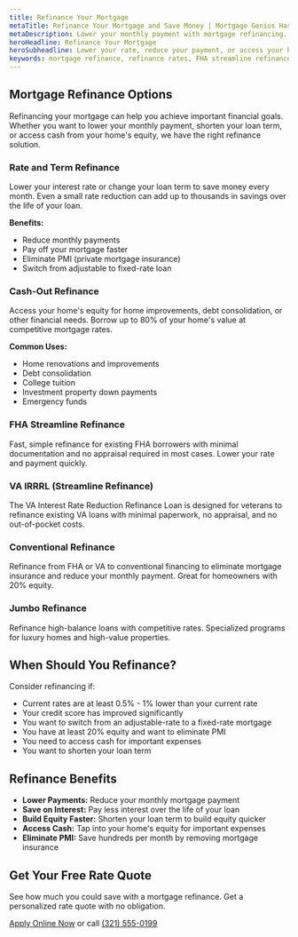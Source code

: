 ```yaml
---
title: Refinance Your Mortgage
metaTitle: Refinance Your Mortgage and Save Money | Mortgage Genius Has Low Rates
metaDescription: Lower your monthly payment with mortgage refinancing. Compare FHA streamline, VA IRRRL, conventional, and jumbo refinance options. Get your free rate quote today.
heroHeadline: Refinance Your Mortgage
heroSubheadline: Lower your rate, reduce your payment, or access your home's equity. Our refinance experts make the process fast and easy with competitive rates.
keywords: mortgage refinance, refinance rates, FHA streamline refinance, VA IRRRL, cash-out refinance, lower mortgage payment
---
```


## Mortgage Refinance Options

Refinancing your mortgage can help you achieve important financial goals. Whether you want to lower your monthly payment, shorten your loan term, or access cash from your home's equity, we have the right refinance solution.

### Rate and Term Refinance

Lower your interest rate or change your loan term to save money every month. Even a small rate reduction can add up to thousands in savings over the life of your loan.

**Benefits:**
- Reduce monthly payments
- Pay off your mortgage faster
- Eliminate PMI (private mortgage insurance)
- Switch from adjustable to fixed-rate loan

### Cash-Out Refinance

Access your home's equity for home improvements, debt consolidation, or other financial needs. Borrow up to 80% of your home's value at competitive mortgage rates.

**Common Uses:**
- Home renovations and improvements
- Debt consolidation
- College tuition
- Investment property down payments
- Emergency funds

### FHA Streamline Refinance

Fast, simple refinance for existing FHA borrowers with minimal documentation and no appraisal required in most cases. Lower your rate and payment quickly.

### VA IRRRL (Streamline Refinance)

The VA Interest Rate Reduction Refinance Loan is designed for veterans to refinance existing VA loans with minimal paperwork, no appraisal, and no out-of-pocket costs.

### Conventional Refinance

Refinance from FHA or VA to conventional financing to eliminate mortgage insurance and reduce your monthly payment. Great for homeowners with 20% equity.

### Jumbo Refinance

Refinance high-balance loans with competitive rates. Specialized programs for luxury homes and high-value properties.

## When Should You Refinance?

Consider refinancing if:

- Current rates are at least 0.5% - 1% lower than your current rate
- Your credit score has improved significantly
- You want to switch from an adjustable-rate to a fixed-rate mortgage
- You have at least 20% equity and want to eliminate PMI
- You need to access cash for important expenses
- You want to shorten your loan term

## Refinance Benefits

- **Lower Payments:** Reduce your monthly mortgage payment
- **Save on Interest:** Pay less interest over the life of your loan
- **Build Equity Faster:** Shorten your loan term to build equity quicker
- **Access Cash:** Tap into your home's equity for important expenses
- **Eliminate PMI:** Save hundreds per month by removing mortgage insurance

## Get Your Free Rate Quote

See how much you could save with a mortgage refinance. Get a personalized rate quote with no obligation.

[Apply Online Now](https://tinyurl.com/42xx3hzu) or call [(321) 555-0199](tel:3215550199)
